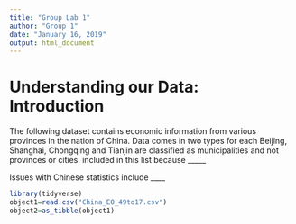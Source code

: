 ---
title: "Group Lab 1"
author: "Group 1"
date: "January 16, 2019"
output: html_document
---
# Understanding our Data: Introduction
The following dataset contains economic information from various provinces in the nation of China. 
Data comes in two types for each 
Beijing, Shanghai, Chongqing and Tianjin are classified as municipalities and not provinces or cities. 
included in this list because _____

Issues with Chinese statistics include ____

```{r setup, warning=FALSE, echo=FALSE}
library(tidyverse)
object1=read.csv("China_EO_49to17.csv")
object2=as_tibble(object1)
```


